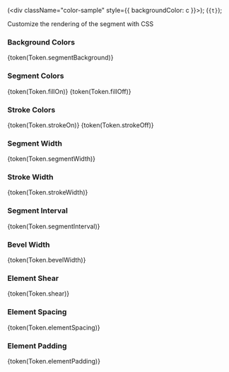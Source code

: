 
  (<div className="color-sample" style={{ backgroundColor: c  }}></div>);
  (<code>{t}</code>);

<Meta title="Styles" name="Styles" />

<Title>Styles</Title>
<Subtitle>Customize the rendering of the segment with CSS</Subtitle>

### Background Colors
{token(Token.segmentBackground)}
<Canvas of={ColorStories.BackgroundColors} />

### Segment Colors
{token(Token.fillOn)}
{token(Token.fillOff)}
<Canvas of={ColorStories.SegmentColor} />

### Stroke Colors
{token(Token.strokeOn)}
{token(Token.strokeOff)}
<Canvas of={ColorStories.StrokeColors} />

### Segment Width
{token(Token.segmentWidth)}
<Canvas of={ThemeStories.SegmentWidth} />

### Stroke Width
{token(Token.strokeWidth)}
<Canvas of={ThemeStories.StrokeWidth} />

### Segment Interval
{token(Token.segmentInterval)}
<Canvas of={ThemeStories.SegmentInterval} />

### Bevel Width
{token(Token.bevelWidth)}
<Canvas of={ThemeStories.SegmentBevelWidth} />

### Element Shear
{token(Token.shear)}
<Canvas of={ThemeStories.ElementShear} />


### Element Spacing
{token(Token.elementSpacing)}
<Canvas of={ThemeStories.ElementSpacing} />


### Element Padding
{token(Token.elementPadding)}
<Canvas of={ThemeStories.ElementPadding} />
